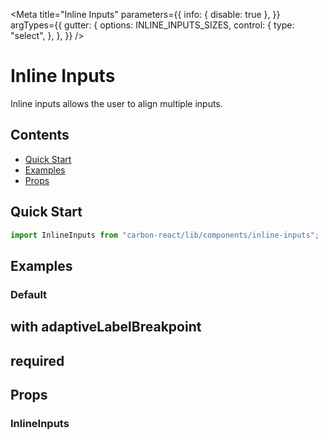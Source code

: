


<Meta
  title="Inline Inputs"
  parameters={{
    info: { disable: true },
  }}
  argTypes={{
    gutter: {
      options: INLINE_INPUTS_SIZES,
      control: {
        type: "select",
      },
    },
  }}
/>

# Inline Inputs

Inline inputs allows the user to align multiple inputs.

## Contents

- [Quick Start](#quick-start)
- [Examples](#examples)
- [Props](#props)

## Quick Start

```javascript
import InlineInputs from "carbon-react/lib/components/inline-inputs";
```

## Examples

### Default

<Canvas name="default" of={InlineInputsStories.Default} />

## with adaptiveLabelBreakpoint

<Canvas
  name="with adaptiveLabelBreakpoint"
  of={InlineInputsStories.WithAdaptiveLabelBreakpoint}
/>

## required

<Canvas name="required" of={InlineInputsStories.Required} />

## Props

### InlineInputs

<ArgTypes of={InlineInputsStories} />
